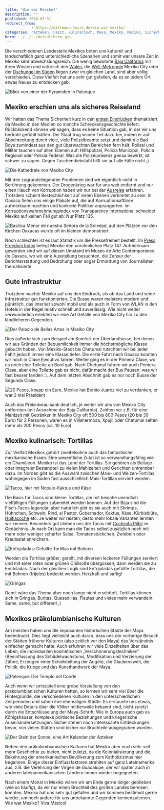 ```yaml
---
title: 'Wie war Mexiko?'
description: ""
published: 2018-07-01
redirect_from: 
            - https://wittmann-tours.de/wie-war-mexiko/
categories: "Azteken, Fazit, kulinarisch, Maya, Mexiko, Mexiko, Sicherheit, Tortilla"
hero: ../../../defaultHero.jpg
---
```

Die verschiedenen Landesteile Mexikos boten uns kulturell und landschaftlich ganz unterschiedliche Szenarien und somit war unsere Zeit in Mexiko sehr abwechslungsreich. Die wenig bewohnte [Baja California](http://wittmann-tours.de/unterwegs-auf-der-baja-california/) mit ihren Wüsten und natürlich den [Walen](http://wittmann-tours.de/die-wale-von-guerrero-negro/), die [Welt-Metropole](http://wittmann-tours.de/frueher-tenochtitlan-heute-mexiko-city/) Mexiko City oder der [Dschungel im Süden](http://wittmann-tours.de/die-untergegangene-pracht-der-maya) liegen zwar im gleichen Land, sind aber völlig verschieden. Diese Vielfalt hat uns sehr gut gefallen, da es an jedem Ort etwas Neues zu entdecken gab.

![Blick von einer der Pyramiden in Palenque](http://wittmann-tours.de/wp-content/uploads/2018/06/CW-20180317-111103-7745-1024x683.jpg)

<!--more-->

## Mexiko erschien uns als sicheres Reiseland

Wir hatten das Thema Sicherheit kurz in den [ersten Eindrücken](http://wittmann-tours.de/erste-eindruecke-aus-mexiko/) thematisiert, da Mexiko in den Medien so manche Schreckensgeschichte liefert. Rückblickend können wir sagen, dass es keine Situation gab, in der wir uns bedroht gefühlt hätten. Der Staat trug seinen Teil dazu bei, indem er auf Abschreckung durch viele, viele Polizeibeamte setzt und damit die Bad Boys zumindest aus den gut überwachten Bereichen fern hält. Polizei und Militär tauchen auf allen Ebenen auf: Hilfspolizei, Policia Municipal, Policia Regional oder Policia Federal. Was die Polizeipräsenz genau bewirkt, ist schwer zu sagen. Gegen Taschendiebstahl hilft sie auf alle Fälle nicht ;)

![Die Kathedrale von Mexiko City](http://wittmann-tours.de/wp-content/uploads/2018/06/CW-20180306-165010-7094-1024x576.jpg)

Mit den zugrundeliegenden Problemen sind wir eigentlich nicht in Berührung gekommen. Der Drogenkrieg war für uns weit entfernt und nur einen Hauch von Korruption haben wir nur bei der [Ausreise](http://wittmann-tours.de/an-der-grenze-von-mexiko-nach-belize/) erfahren. Trotzdem scheint Bestechlichkeit auf vielen Ebenen verbreitet zu sein. In Oaxaca fielen uns einige Plakate auf, die auf Korruptionsaffären aufmerksam machten und konkrete Politiker anprangerten. Im [Korruptionswahrnehmungsindex](https://de.wikipedia.org/wiki/Korruptionswahrnehmungsindex#2017) von Transparency International schneidet Mexiko auf keinen Fall gut ab: Nur Platz 135.

![Basilica Menor de nuestra Señora de la Soledad, auf den Plätzen vor den Kirchen Oaxacas wurde oft im kleinen demonstriert](http://wittmann-tours.de/wp-content/uploads/2018/06/CW-20180310-093443-7320-1024x683.jpg)

Noch schlechter ist es laut Statistik um die Pressefreiheit bestellt. Im [Press Freedom Index](https://en.wikipedia.org/wiki/Press_Freedom_Index) belegt Mexiko den unrühmlichen Platz 147. Aufmerksam geworden sind wir auf diesen Umstand im Museo de Arte Contemporáneo de Oaxaca, wo wir eine Ausstellung besuchten, die Zensur der Berichterstattung und Bedrohung oder sogar Ermordung von Journalisten thematisierte.

## Gute Infrastruktur

Trotzdem machte Mexiko auf uns den Eindruck, als ob das Land und seine Infrastruktur gut funktionierten. Die Busse waren meistens modern und pünktlich, das Internet sowohl mobil und als auch in Form von WLAN in den Hotels in der Regel relativ schnell und zuverlässig. Wie nicht weiter verwunderlich erlebten wir eine Art Gefälle von Mexiko City hin zu den ländlicheren Gegenden.

![Der Palacio de Bellas Artes in Mexiko City](http://wittmann-tours.de/wp-content/uploads/2018/06/CW-20180304-090212-7147-1024x683.jpg)

Dies äußerte sich zum Beispiel am Komfort der Überlandbusse, bei denen wir aus Gründen der Bequemlichkeit immer die höchstmögliche Klasse gebucht haben. Von Mexiko-Stadt bis Chetumal rutschten wir bei jeder Fahrt jedoch immer eine Klasse tiefer. Die erste Fahrt nach Oaxaca konnten wir noch in Clase Ejecutivo fahren. Weiter ging es in der Primera Clase, wo es noch eine Toilette an Bord gab. Nach Chetumal fuhren wir auch Primera Clase, aber eine Toilette gab es nicht, dafür macht der Bus Pausen, was wir fast besser fanden :). Auf dem letzten Abschnitt gab es nur noch Busse der Segunda Clase.

![20 Pesos, knapp ein Euro, Mexiko hat Benito Juarez viel zu verdanken, er war 3 mal Präsident](http://wittmann-tours.de/wp-content/uploads/2018/06/IMG_1939-1024x552.jpg)

Auch das Preisniveau sank deutlich, je weiter wir uns von Mexiko City entfernten (mit Ausnahme der Baja California). Zahlten wir z.B. für eine Mahlzeit mit Getränken in Mexiko City oft 500 bis 800 Pesos (20 bis 30 Euro) für 2 Personen, waren es in Villahermosa, Xpujil oder Chetumal selten mehr als 200 Pesos (ca. 10 Euro).

## Mexiko kulinarisch: Tortillas

Zur Vielfalt Mexikos gehört zweifelsohne auch das fantastische mexikanische Essen. Eine wesentliche Zutat ist so verwandlungsfähig wie ein Chamäleon. Mexiko ist das Land der Tortillas. Sie gehören als Beilage oder integraler Bestandteil zu vielen Mahlzeiten und Gerichten untrennbar dazu. Im Norden gibt es die Auswahl zwischen Mais- und Weizen-Tortillas, wohingegen im Süden fast ausschließlich Mais-Tortillas serviert werden.

![Tacos, hier mit Nopale-Kaktus und Käse](http://wittmann-tours.de/wp-content/uploads/2018/06/APC_1171-1024x768.jpg)

Die Basis für Tacos sind kleine Tortillas, die mit beinahe unendlich vielfältigen Füllungen zubereitet werden können. Auf der Baja sind die Fisch-Tacos legendär, aber natürlich gibt es sie auch mit Shrimps, Hühnchen, Schwein, Rind, al Pastor, Gobernador, Kaktus, Käse, Kürbisblüte, [Huitlacoche](https://de.wikipedia.org/wiki/Maisbeulenbrand) etc. Je weiter wir reisten, desto mehr lokale Varianten lernten wir kennen. Besonders gut blieben uns die Tacos mit [Cochinita Pilbil](https://en.wikipedia.org/wiki/Cochinita_pibil) im Gedächtnis. Je nach Ort kann man die Tacos selbst zusätzlich noch mit mehr oder weniger scharfer Salsa, Tomatenstückchen, Zwiebeln oder Krautsalat anreichern.

![Enfrijoladas: Gefüllte Tortillas mit Bohnen](http://wittmann-tours.de/wp-content/uploads/2018/06/APC_1196-1024x768.jpg)

Werden die Tortillas größer, gerollt, mit diversen leckeren Füllungen serviert und mit einer roten oder grünen Chilisoße übergossen, dann werden sie zu Enchiladas. Nach der gleichen Logik sind Enfrijoladas gefüllte Tortillas, die mit Bohnen (frijoles) bedeckt werden. Herzhaft und saftig!

![Gringas](http://wittmann-tours.de/wp-content/uploads/2018/06/APC_1287-1024x768.jpg)

Damit wäre das Thema aber noch lange nicht erschöpft. Tortillas können sich in Gringas, Buritas, Quesadillas, Flautas und vieles mehr verwandeln. Same, same, but different ;)

## Mexikos präkolumbianische Kulturen

Am meisten haben uns die imposanten historischen Städte der Maya beeindruckt. Dies liegt vielleicht auch daran, dass uns der vorherige Besuch der Stätten früherer Kulturen (also zeitlich vor den Maya) das Verständnis einfacher gemacht hatte. Auch erfuhren wir viele Einzelheiten über das Leben, die individuellen kosmetischen „Verschönerungstechniken“ (Beeinflussung des Schädelwachstums, Modifikation und Verzierung der Zähne, Erzeugen einer Schielstellung der Augen), die Glaubenswelt, die Politik, die Kriege und das Kunsthandwerk der Maya.

![Palenque: Der Templo del Conde](http://wittmann-tours.de/wp-content/uploads/2018/06/CW-20180317-115851-7724-Edit-1024x683.jpg)

Auch wenn wir prinzipiell eine grobe Vorstellung von den präkolumbianischen Kulturen hatten, so lernten wir sehr viel über die Hintergründe, die verschiedenen Kulturen in den unterschiedlichen Zeitperioden und sahen ihre ehemaligen Städte. Es erstaunte uns etwas, wie viele Details über die Völker mittlerweile bekannt sind, nicht zuletzt durch die Entschlüsselung der Maya-Schrift. Wie in Europa auch gab es Königshäuser, komplexe politische Beziehungen und kriegerische Auseinandersetzungen. Sicher stehen noch interessante Entdeckungen bevor, von vielen Stätten sind bisher nur Bruchteile ausgegraben worden.

![Der Stein der Sonne, eine Art Kalender der Azteken](http://wittmann-tours.de/wp-content/uploads/2018/06/CW-20180304-133522-6900-1024x683.jpg)

Neben den präkolumbianischen Kulturen hat Mexiko aber noch sehr viel mehr Geschichte zu bieten, nicht zuletzt, da die Kolonialisierung und die Bekehrung der amerikanischen Bevölkerung zum Katholizismus hier begannen. Einige dieser Einflussfaktoren strahlten auf ganz Lateinamerika aus, z.B. die Verehrung der Virgen de Guadalupe, der wir später auch in anderen lateinamerikanischen Ländern immer wieder begegneten.

Nach einem Monat in Mexiko wären wir am Ende gerne länger geblieben (wie so häufig), da wir nur einen Bruchteil des großen Landes bereisen konnten. Mexiko hat uns sehr gut gefallen und wir kommen bestimmt gerne wieder, um noch andere für uns unbekannte Gegenden kennenzulernen. Wie war Mexiko? Viva México!

